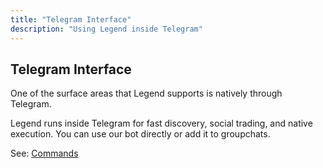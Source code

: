 ```yaml
---
title: "Telegram Interface"
description: "Using Legend inside Telegram"
---
```


## Telegram Interface

One of the surface areas that Legend supports is natively through Telegram. 

Legend runs inside Telegram for fast discovery, social trading, and native execution. You can use our bot directly or add it to groupchats. 

See: [Commands](/platform/telegram/commands) 